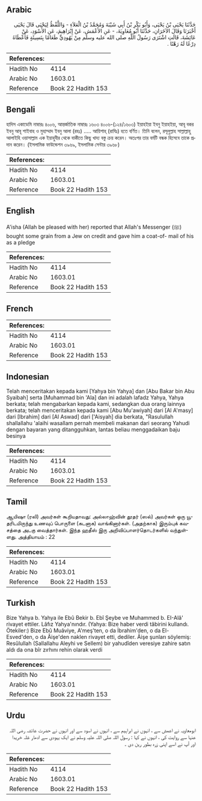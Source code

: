 ## Arabic


<div dir="rtl" lang="ar" style={{fontSize:'larger',backgroundColor:'#f8f9fa',padding:20}}>
حَدَّثَنَا يَحْيَى بْنُ يَحْيَى، وَأَبُو بَكْرِ بْنُ أَبِي شَيْبَةَ وَمُحَمَّدُ بْنُ الْعَلاَءِ - وَاللَّفْظُ لِيَحْيَى قَالَ يَحْيَى أَخْبَرَنَا وَقَالَ الآخَرَانِ، حَدَّثَنَا أَبُو مُعَاوِيَةَ، - عَنِ الأَعْمَشِ، عَنْ إِبْرَاهِيمَ، عَنِ الأَسْوَدِ، عَنْ عَائِشَةَ، قَالَتِ اشْتَرَى رَسُولُ اللَّهِ صلى الله عليه وسلم مِنْ يَهُودِيٍّ طَعَامًا بِنَسِيئَةٍ فَأَعْطَاهُ دِرْعًا لَهُ رَهْنًا ‏.‏
</div>
<div style={{backgroundColor:'#f8f9fa',padding:20, marginBottom: 10}}><table> <thead> <tr> <th>References:</th> <th></th> </tr> </thead> <tbody><tr><td>Hadith No</td><td>4114</td></tr><tr><td>Arabic No</td><td>1603.01</td></tr><tr><td>Reference</td><td>Book 22 Hadith 153</td></tr></tbody></table></div>

## Bengali


<div dir="ltr" lang="bn" style={{fontSize:'larger',backgroundColor:'#f8f9fa',padding:20}}>
হাদিস একাডেমি নাম্বারঃ ৪০০৬, আন্তর্জাতিক নাম্বারঃ ১৬০৩ ৪০০৬-(১২৪/১৬০৩) ইয়াহইয়া ইবনু ইয়াহইয়া, আবূ বকর ইবনু আবূ শাইবাহ ও মুহাম্মাদ ইবনু আলা (রহঃ) ..... আয়িশাহ্ (রাযিঃ) হতে বর্ণিত। তিনি বলেন, রসূলুল্লাহ সাল্লাল্লাহু আলাইহি ওয়াসাল্লাম এক ইয়াহুদীর থেকে বাকীতে কিছু খাদ্য বস্তু ক্রয় করেন। অতঃপর তার বর্মটি বন্ধক হিসেবে তাকে প্রদান করেন। (ইসলামিক ফাউন্ডেশন ৩৯৬৯, ইসলামিক সেন্টার ৩৯৬৮)
</div>
<div style={{backgroundColor:'#f8f9fa',padding:20, marginBottom: 10}}><table> <thead> <tr> <th>References:</th> <th></th> </tr> </thead> <tbody><tr><td>Hadith No</td><td>4114</td></tr><tr><td>Arabic No</td><td>1603.01</td></tr><tr><td>Reference</td><td>Book 22 Hadith 153</td></tr></tbody></table></div>

## English


<div dir="ltr" lang="en" style={{fontSize:'larger',backgroundColor:'#f8f9fa',padding:20}}>
A'isha (Allah be pleased with her) reported that Allah's Messenger (ﷺ) bought some grain from a Jew on credit and gave him a coat-of- mail of his as a pledge
</div>
<div style={{backgroundColor:'#f8f9fa',padding:20, marginBottom: 10}}><table> <thead> <tr> <th>References:</th> <th></th> </tr> </thead> <tbody><tr><td>Hadith No</td><td>4114</td></tr><tr><td>Arabic No</td><td>1603.01</td></tr><tr><td>Reference</td><td>Book 22 Hadith 153</td></tr></tbody></table></div>

## French


<div dir="ltr" lang="fr" style={{fontSize:'larger',backgroundColor:'#f8f9fa',padding:20}}>

</div>
<div style={{backgroundColor:'#f8f9fa',padding:20, marginBottom: 10}}><table> <thead> <tr> <th>References:</th> <th></th> </tr> </thead> <tbody><tr><td>Hadith No</td><td>4114</td></tr><tr><td>Arabic No</td><td>1603.01</td></tr><tr><td>Reference</td><td>Book 22 Hadith 153</td></tr></tbody></table></div>

## Indonesian


<div dir="ltr" lang="id" style={{fontSize:'larger',backgroundColor:'#f8f9fa',padding:20}}>
Telah menceritakan kepada kami [Yahya bin Yahya] dan [Abu Bakar bin Abu Syaibah] serta [Muhammad bin 'Ala] dan ini adalah lafadz Yahya, Yahya berkata; telah mengabarkan kepada kami, sedangkan dua orang lainnya berkata; telah menceritakan kepada kami [Abu Mu'awiyah] dari [Al A'masy] dari [Ibrahim] dari [Al Aswad] dari ['Aisyah] dia berkata, "Rasulullah shallallahu 'alaihi wasallam pernah membeli makanan dari seorang Yahudi dengan bayaran yang ditangguhkan, lantas beliau menggadaikan baju besinya
</div>
<div style={{backgroundColor:'#f8f9fa',padding:20, marginBottom: 10}}><table> <thead> <tr> <th>References:</th> <th></th> </tr> </thead> <tbody><tr><td>Hadith No</td><td>4114</td></tr><tr><td>Arabic No</td><td>1603.01</td></tr><tr><td>Reference</td><td>Book 22 Hadith 153</td></tr></tbody></table></div>

## Tamil


<div dir="ltr" lang="ta" style={{fontSize:'larger',backgroundColor:'#f8f9fa',padding:20}}>
ஆயிஷா (ரலி) அவர்கள் கூறியதாவது: அல்லாஹ்வின் தூதர் (ஸல்) அவர்கள் ஒரு யூதரிடமிருந்து உணவுப் பொருளை (கடனாக) வாங்கினார்கள். (அதற்காக) இரும்புக் கவசத்தை அடகு வைத்தார்கள். இந்த ஹதீஸ் இரு அறிவிப்பாளர்தொடர்களில் வந்துள்ளது. அத்தியாயம் : 22
</div>
<div style={{backgroundColor:'#f8f9fa',padding:20, marginBottom: 10}}><table> <thead> <tr> <th>References:</th> <th></th> </tr> </thead> <tbody><tr><td>Hadith No</td><td>4114</td></tr><tr><td>Arabic No</td><td>1603.01</td></tr><tr><td>Reference</td><td>Book 22 Hadith 153</td></tr></tbody></table></div>

## Turkish


<div dir="ltr" lang="tr" style={{fontSize:'larger',backgroundColor:'#f8f9fa',padding:20}}>
Bize Yahya b. Yahya ile Ebû Bekir b. Ebî Şeybe ve Muhammed b. EI-Alâ' rivayet ettiler. Lâfız Yahya'nındır. (Yahya: Bize haber verdi tâbirini kullandı. Ötekiler:) Bize Ebû Muâviye, A'meş'ten, o da İbrahim'den, o da El-Esved'den, o da Âişe'den naklen rivayet etti, dediler. Âişe şunları söylemiş: Resûlullah (Sallallahu Aleyhi ve Sellem) bir yahudîden veresiye zahire satın aldı da ona bîr zırhını rehin olarak verdi
</div>
<div style={{backgroundColor:'#f8f9fa',padding:20, marginBottom: 10}}><table> <thead> <tr> <th>References:</th> <th></th> </tr> </thead> <tbody><tr><td>Hadith No</td><td>4114</td></tr><tr><td>Arabic No</td><td>1603.01</td></tr><tr><td>Reference</td><td>Book 22 Hadith 153</td></tr></tbody></table></div>

## Urdu


<div dir="rtl" lang="ur" style={{fontSize:'larger',backgroundColor:'#f8f9fa',padding:20}}>
ابومعاویہ نے اعمش سے ، انہوں نے ابراہیم سے ، انہوں نے اسود سے اور انہوں نے حضرت عائشہ رضی اللہ عنہا سے روایت کی ، انہوں نے کہا : رسول اللہ صلی اللہ علیہ وسلم نے ایک یہودی سے ادھار غلہ خریدا اور آپ نے اسے اپنی زرہ بطور رہن دی ۔
</div>
<div style={{backgroundColor:'#f8f9fa',padding:20, marginBottom: 10}}><table> <thead> <tr> <th>References:</th> <th></th> </tr> </thead> <tbody><tr><td>Hadith No</td><td>4114</td></tr><tr><td>Arabic No</td><td>1603.01</td></tr><tr><td>Reference</td><td>Book 22 Hadith 153</td></tr></tbody></table></div>